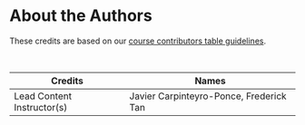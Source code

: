 
# About the Authors {-}

These credits are based on our [course contributors table guidelines](https://www.ottrproject.org/more_features.html#giving-credits-to-contributors).

&nbsp;
&nbsp;

|Credits|Names|
|-------|-----|
|Lead Content Instructor(s)|Javier Carpinteyro-Ponce, Frederick Tan|


&nbsp;

<!-- Author information -->


<!-- Links -->

[ottrpal]: https://github.com/ottrproject/ottrpal

<!-- Fill out this table using these instructions: https://www.ottrproject.org/more_features.html#giving-credits-to-contributors

For JHU courses, You will need to add Ira as a credit:

|Content Publisher|[Ira Gooding]|
...
[Ira Gooding]: https://publichealth.jhu.edu/faculty/4130/ira-gooding
-->

